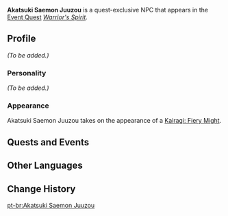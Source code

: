 {{Meta
<!-- Remove this template after adding the missing info -->
|missing_NPC_profile  = yes
<!--
|missing_NPC_idle     = yes
|missing_NPC_dialogue = yes
-->
}}
{{Character Infobox
|type             = Quest NPC
|image            = Enemy Kairagi Fiery Might.png
|realname         = <!-- Optional, if different from in-game name -->
|deceased         = <!-- Past (for deceased prior to events of the game) or free response -->
|region           = Inazuma
|location         = <!-- Where the character appears, if different from Region -->
|affiliation      = 
|title            = 

|ancestry         = <!-- Clan/family -->
|father           = 
|mother           = 
|spouse           = 
|sibling          = 
|child            = 
|relative         = 

|voiceEN          = 
|voiceCN          = 
|voiceJP          = 
|dialoguereward   = 
}}
'''Akatsuki Saemon Juuzou''' is a quest-exclusive NPC that appears in the [[Event Quest]] ''[[Warrior's Spirit (Event Quest)|Warrior's Spirit]]''.
<!--
==Location==
{{subst:#tag:gallery|
NPC Location {{subst:PAGENAME}}.png{{subst:!}}{{subst:PAGENAME}}'s location
NPC Location {{subst:PAGENAME}} Context.png{{subst:!}}Additional context
}}
-->
==Profile==
<!--Detailed story/lore information goes here.-->
''(To be added.)''

===Personality===
''(To be added.)''

===Appearance===
<!--Keep appearance section short and concise. Limit to 2 paragraphs with 3-4 sentences each.-->
Akatsuki Saemon Juuzou takes on the appearance of a [[Kairagi: Fiery Might]].

==Quests and Events==
{{Quests and Events}}
<!--
==Idle Quotes==
{{Dialogue start}}
: {{DIcon|Idle}} {{Tx}}
:: {{A|VO {{subst:PAGENAME}} 01.ogg}} "{{Tx}}"
{{Dialogue end}}

==Dialogue==
{{Dialogue start}}
:'''{{subst:PAGENAME}}:''' 
:{{DIcon}}
{{Dialogue end}}
<!--
==Event Dialogue==
===Event Name===
{{Dialogue start}}
:'''{{subst:PAGENAME}}:'''
{{Dialogue end}}

==Trivia==
* 
-->
==Other Languages==
{{Other Languages
|en      = Akatsuki Saemon Juuzou
|zhs     = 晓月左卫门十藏
|zhs_rm  = Xiǎoyuè Zuǒwèimén Shícáng
|zht     = 曉月左衛門十藏
|zht_rm  = Xiǎoyuè Zuǒwèimén Shícáng
|ja      = 暁月左衛門十蔵
|ja_rm   = Akatsuki Saemon Juuzou
|ko      = 아카츠키 자에몬 쥬조
|es      = Akatsuki Saemon Juuzou
|fr      = Akatsuki Saemon Juuzou
|ru      = Акацуки Дзаэмон Дзюдзо
|th      = Akatsuki Saemon Juuzou
|vi      = Akatsuki Saemon Juuzou
|de      = Akatsuki Saemon Juuzou
|id      = Akatsuki Saemon Juuzou
|pt      = Akatsuki Saemon Juuzou
|tr      = Akatsuki Saemon Juuzou
|it      = Akatsuki Saemon Juuzou
}}

==Change History==
{{Change History|3.4}}
<!--
==References==
{{Reflist}}
-->

[[pt-br:Akatsuki Saemon Juuzou]]